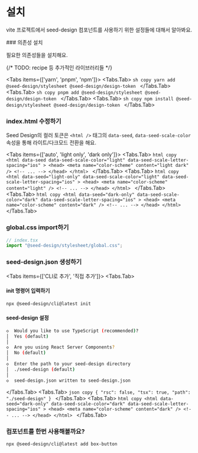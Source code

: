 
# 설치

vite 프로젝트에서 seed-design 컴포넌트를 사용하기 위한 설정들에 대해서 알아봐요.

<Steps>
### 의존성 설치

필요한 의존성들을 설치해요.

{/* TODO: recipe 등 추가적인 라이브러리들 */}

<Tabs items={['yarn', 'pnpm', 'npm']}>
  <Tabs.Tab>
    ```sh copy
    yarn add @seed-design/stylesheet @seed-design/design-token
    ```
  </Tabs.Tab>
  <Tabs.Tab>
    ```sh copy
    pnpm add @seed-design/stylesheet @seed-design/design-token
    ```
  </Tabs.Tab>
  <Tabs.Tab>
    ```sh copy
    npm install @seed-design/stylesheet @seed-design/design-token
    ```
  </Tabs.Tab>
</Tabs>
 
### index.html 수정하기

Seed Design의 컬러 토큰은 `<html />` 태그의 `data-seed`, `data-seed-scale-color` 속성을 통해 라이트/다크모드 전환을 해요.

<Tabs items={['auto', 'light only', 'dark only']}>
  <Tabs.Tab>
    ```html copy
    <html
      data-seed
      data-seed-scale-color="light"
      data-seed-scale-letter-spacing="ios"
    >
      <head>
        <meta name="color-scheme" content="light dark" />
        <!-- ... -->
      </head>
    </html>
    ```
  </Tabs.Tab>
  <Tabs.Tab>
    ```html copy
    <html
      data-seed="light-only"
      data-seed-scale-color="light"
      data-seed-scale-letter-spacing="ios"
    >
      <head>
        <meta name="color-scheme" content="light" />
        <!-- ... -->
      </head>
    </html>
    ```
  </Tabs.Tab>
  <Tabs.Tab>
    ```html copy
    <html
      data-seed="dark-only"
      data-seed-scale-color="dark"
      data-seed-scale-letter-spacing="ios"
    >
      <head>
        <meta name="color-scheme" content="dark" />
        <!-- ... -->
      </head>
    </html>
    ```
  </Tabs.Tab>
</Tabs>

### global.css import하기

```ts copy
// index.tsx
import "@seed-design/stylesheet/global.css";
```

### seed-design.json 생성하기

<Tabs items={['CLI로 추가', '직접 추가']}>
  <Tabs.Tab>
  #### init 명령어 입력하기

  ```sh copy
  npx @seed-design/cli@latest init
  ```

  #### seed-design 설정

  ```sh
  ◇  Would you like to use TypeScript (recommended)?
  │  Yes (default)
  │
  ◇  Are you using React Server Components?
  │  No (default)
  │
  ◇  Enter the path to your seed-design directory
  │  ./seed-design (default)
  │
  ◇  seed-design.json written to seed-design.json
  ```
  </Tabs.Tab>
  <Tabs.Tab>
    ```json copy
    {
      "rsc": false,
      "tsx": true,
      "path": "./seed-design"
    }
    ```
  </Tabs.Tab>
  <Tabs.Tab>
    ```html copy
    <html
      data-seed="dark-only"
      data-seed-scale-color="dark"
      data-seed-scale-letter-spacing="ios"
    >
      <head>
        <meta name="color-scheme" content="dark" />
        <!-- ... -->
      </head>
    </html>
    ```
  </Tabs.Tab>
</Tabs>

### 컴포넌트를 한번 사용해볼까요?

```sh copy
npx @seed-design/cli@latest add box-button
```

</Steps>
